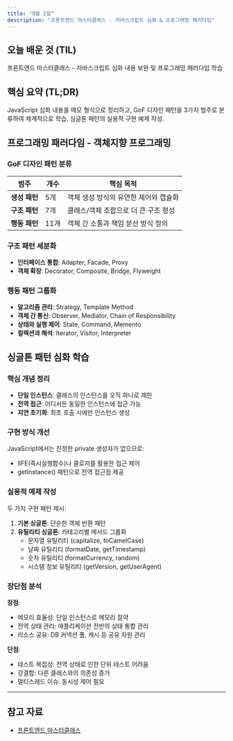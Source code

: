 ```yaml
---
title: "9월 2일"
description: "프론트엔드 마스터클래스 - 자바스크립트 심화 & 프로그래밍 패러다임"
---
```


## 오늘 배운 것 (TIL)

프론트엔드 마스터클래스 - 자바스크립트 심화 내용 보완 및 프로그래밍 패러다임 학습

## 핵심 요약 (TL;DR)

JavaScript 심화 내용을 메모 형식으로 정리하고, GoF 디자인 패턴을 3가지 범주로 분류하여 체계적으로 학습. 싱글톤 패턴의 실용적 구현 예제 작성.

## 프로그래밍 패러다임 - 객체지향 프로그래밍

### GoF 디자인 패턴 분류

| 범주          | 개수 | 핵심 목적                             |
| ------------- | ---- | ------------------------------------- |
| **생성 패턴** | 5개  | 객체 생성 방식의 유연한 제어와 캡슐화 |
| **구조 패턴** | 7개  | 클래스/객체 조합으로 더 큰 구조 형성  |
| **행동 패턴** | 11개 | 객체 간 소통과 책임 분산 방식 정의    |

### 구조 패턴 세분화

- **인터페이스 통합**: Adapter, Facade, Proxy
- **객체 확장**: Decorator, Composite, Bridge, Flyweight

### 행동 패턴 그룹화

- **알고리즘 관리**: Strategy, Template Method
- **객체 간 통신**: Observer, Mediator, Chain of Responsibility
- **상태와 실행 제어**: State, Command, Memento
- **컬렉션과 해석**: Iterator, Visitor, Interpreter

## 싱글톤 패턴 심화 학습

### 핵심 개념 정리

- **단일 인스턴스**: 클래스의 인스턴스를 오직 하나로 제한
- **전역 접근**: 어디서든 동일한 인스턴스에 접근 가능
- **지연 초기화**: 최초 호출 시에만 인스턴스 생성

### 구현 방식 개선

JavaScript에서는 진정한 private 생성자가 없으므로:

- IIFE(즉시실행함수)나 클로저를 활용한 접근 제어
- getInstance() 패턴으로 전역 접근점 제공

### 실용적 예제 작성

두 가지 구현 패턴 제시:

1. **기본 싱글톤**: 단순한 객체 반환 패턴
2. **유틸리티 싱글톤**: 카테고리별 메서드 그룹화
   - 문자열 유틸리티 (capitalize, toCamelCase)
   - 날짜 유틸리티 (formatDate, getTimestamp)
   - 숫자 유틸리티 (formatCurrency, random)
   - 시스템 정보 유틸리티 (getVersion, getUserAgent)

### 장단점 분석

**장점**:

- 메모리 효율성: 단일 인스턴스로 메모리 절약
- 전역 상태 관리: 애플리케이션 전반의 상태 통합 관리
- 리소스 공유: DB 커넥션 풀, 캐시 등 공유 자원 관리

**단점**:

- 테스트 복잡성: 전역 상태로 인한 단위 테스트 어려움
- 강결합: 다른 클래스와의 의존성 증가
- 멀티스레드 이슈: 동시성 제어 필요

---

## 참고 자료

- [프론트엔드 마스터클래스](https://www.inflearn.com/course/%ED%94%84%EB%A1%A0%ED%8A%B8%EC%97%94%EB%93%9C-%EB%A7%88%EC%8A%A4%ED%84%B0%ED%81%B4%EB%9E%98%EC%8A%A4)
